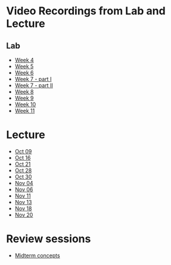 # Video Recordings from Lab and Lecture {.unnumbered}

## Lab
 
- [Week 4](https://mediaspace.wisc.edu/media/lab_04_claire/1_l1mfwvlq)
- [Week 5](https://mediaspace.wisc.edu/media/lab_05_claire/1_i06aljoy)
- [Week 6](https://mediaspace.wisc.edu/media/lab_06_coco/1_1b8aqlu9)
- [Week 7 - part I](https://mediaspace.wisc.edu/media/lab_07a_coco/1_hznxr36i)
- [Week 7 - part II](https://mediaspace.wisc.edu/media/lab_07b_claire/1_2rggj7rr)
- [Week 8](https://mediaspace.wisc.edu/media/lab_08_coco/1_9rj11r3y)
- [Week 9](https://mediaspace.wisc.edu/media/lab_09_LiChen/1_iu1svxyx)
- [Week 10](https://mediaspace.wisc.edu/media/lab_10_claire/1_b44rdylt)
- [Week 11](https://mediaspace.wisc.edu/media/lab_11_coco/1_ij1noawu)

# Lecture

- [Oct 09](https://mediaspace.wisc.edu/media/lecture_2024_10_09/1_gsb1ai91 )
- [Oct 16](https://mediaspace.wisc.edu/media/lecture_2024_10_16/1_i5aix5ax)
- [Oct 21](https://mediaspace.wisc.edu/media/lecture_2024_10_21/1_kl86kwle)
- [Oct 28](https://mediaspace.wisc.edu/media/lecture_2024_10_28/1_832zh3tc)
- [Oct 30](https://mediaspace.wisc.edu/media/lecture_2024_10_28/1_hpnq713a)
- [Nov 04](https://mediaspace.wisc.edu/media/lecture_2024_10_28/1_bd15u3ed)
- [Nov 06](https://mediaspace.wisc.edu/media/lecture_2024_10_28/1_35539di0)
- [Nov 11](https://mediaspace.wisc.edu/media/lecture_2024_10_28/1_v80ogln2)
- [Nov 13](https://mediaspace.wisc.edu/media/lecture_2024_11_13/1_38ncghi4)
- [Nov 18](https://mediaspace.wisc.edu/media/lecture_2024_11_18/1_pea6t6df)
- [Nov 20](https://mediaspace.wisc.edu/media/lecture_2024_11_20/1_ay62ufx9)

# Review sessions

- [Midterm concepts](https://mediaspace.wisc.edu/media/midterm_concepts_review/1_zgeiuhh2)
